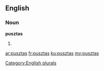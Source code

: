 ==English==

===Noun===
'''pusztas'''

# {{plural of|puszta}}

[[Category:English plurals]]

[[ar:pusztas]]
[[fr:pusztas]]
[[ku:pusztas]]
[[my:pusztas]]